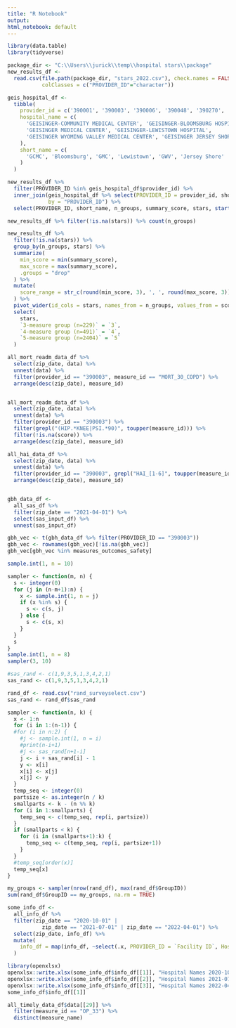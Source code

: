 ```yaml
---
title: "R Notebook"
output:
html_notebook: default
---
```


```r
library(data.table)
library(tidyverse)
```


```r
package_dir <- "C:\\Users\\jurick\\temp\\hospital stars\\package"
new_results_df <-
  read.csv(file.path(package_dir, "stars_2022.csv"), check.names = FALSE,
           colClasses = c("PROVIDER_ID"="character"))

geis_hospital_df <-
  tibble(
    provider_id = c('390001', '390003', '390006', '390048', '390270', '391300'),
    hospital_name = c(
      'GEISINGER-COMMUNITY MEDICAL CENTER', 'GEISINGER-BLOOMSBURG HOSPITAL',
      'GEISINGER MEDICAL CENTER', 'GEISINGER-LEWISTOWN HOSPITAL',
      'GEISINGER WYOMING VALLEY MEDICAL CENTER', 'GEISINGER JERSEY SHORE HOSPITAL'
    ),
    short_name = c(
      'GCMC', 'Bloomsburg', 'GMC', 'Lewistown', 'GWV', 'Jersey Shore'
    )
  )

new_results_df %>%
  filter(PROVIDER_ID %in% geis_hospital_df$provider_id) %>%
  inner_join(geis_hospital_df %>% select(PROVIDER_ID = provider_id, short_name),
             by = "PROVIDER_ID") %>%
  select(PROVIDER_ID, short_name, n_groups, summary_score, stars, starts_with("group_score_"))
```


```r
new_results_df %>% filter(!is.na(stars)) %>% count(n_groups)

new_results_df %>%
  filter(!is.na(stars)) %>%
  group_by(n_groups, stars) %>%
  summarize(
    min_score = min(summary_score),
    max_score = max(summary_score),
    .groups = "drop"
  ) %>%
  mutate(
    score_range = str_c(round(min_score, 3), ', ', round(max_score, 3))
  ) %>%
  pivot_wider(id_cols = stars, names_from = n_groups, values_from = score_range) %>%
  select(
    stars,
    `3-measure group (n=229)` = `3`,
    `4-measure group (n=491)` = `4`,
    `5-measure group (n=2404)` = `5`
  )
```



```r


all_mort_readm_data_df %>%
  select(zip_date, data) %>%
  unnest(data) %>%
  filter(provider_id == "390003", measure_id == "MORT_30_COPD") %>%
  arrange(desc(zip_date), measure_id)


all_mort_readm_data_df %>%
  select(zip_date, data) %>%
  unnest(data) %>%
  filter(provider_id == "390003") %>%
  filter(grepl("(HIP.*KNEE|PSI.*90)", toupper(measure_id))) %>%
  filter(!is.na(score)) %>%
  arrange(desc(zip_date), measure_id)

all_hai_data_df %>%
  select(zip_date, data) %>%
  unnest(data) %>%
  filter(provider_id == "390003", grepl("HAI_[1-6]", toupper(measure_id))) %>%
  arrange(desc(zip_date), measure_id)


gbh_data_df <-
  all_sas_df %>%
  filter(zip_date == "2021-04-01") %>%
  select(sas_input_df) %>%
  unnest(sas_input_df)

gbh_vec <- t(gbh_data_df %>% filter(PROVIDER_ID == "390003"))
gbh_vec <- rownames(gbh_vec)[!is.na(gbh_vec)]
gbh_vec[gbh_vec %in% measures_outcomes_safety]
```





```r
sample.int(1, n = 10)

sampler <- function(m, n) {
  s <- integer(0)
  for (j in (n-m+1):n) {
    x <- sample.int(1, n = j)
    if (x %in% s) {
      s <- c(s, j)
    } else {
      s <- c(s, x)
    }
  }
  s
}
sample.int(1, n = 8)
sampler(3, 10)
```

```r
#sas_rand <- c(1,9,3,5,1,3,4,2,1)
sas_rand <- c(1,9,3,5,1,3,4,2,1)

rand_df <- read.csv("rand_surveyselect.csv")
sas_rand <- rand_df$sas_rand

sampler <- function(n, k) {
  x <- 1:n
  for (i in 1:(n-1)) {
  #for (i in n:2) {
    #j <- sample.int(1, n = i)
    #print(n-i+1)
    #j <- sas_rand[n+1-i]
    j <- i + sas_rand[i] - 1
    y <- x[i]
    x[i] <- x[j]
    x[j] <- y
  }
  temp_seq <- integer(0)
  partsize <- as.integer(n / k)
  smallparts <- k - (n %% k)
  for (i in 1:smallparts) {
    temp_seq <- c(temp_seq, rep(i, partsize))
  }
  if (smallparts < k) {
    for (i in (smallparts+1):k) {
      temp_seq <- c(temp_seq, rep(i, partsize+1))
    }
  }
  #temp_seq[order(x)]
  temp_seq[x]
}

my_groups <- sampler(nrow(rand_df), max(rand_df$GroupID))
sum(rand_df$GroupID == my_groups, na.rm = TRUE)

```


```r
some_info_df <-
  all_info_df %>%
  filter(zip_date == "2020-10-01" |
           zip_date == "2021-07-01" | zip_date == "2022-04-01") %>%
  select(zip_date, info_df) %>%
  mutate(
    info_df = map(info_df, ~select(.x, PROVIDER_ID = `Facility ID`, Hospital = `Facility Name`))
  )

library(openxlsx)
openxlsx::write.xlsx(some_info_df$info_df[[1]], "Hospital Names 2020-10.xlsx")
openxlsx::write.xlsx(some_info_df$info_df[[2]], "Hospital Names 2021-07.xlsx")
openxlsx::write.xlsx(some_info_df$info_df[[3]], "Hospital Names 2022-04.xlsx")
some_info_df$info_df[[1]]
```


```r
all_timely_data_df$data[[29]] %>%
  filter(measure_id == "OP_33") %>%
  distinct(measure_name)
```


